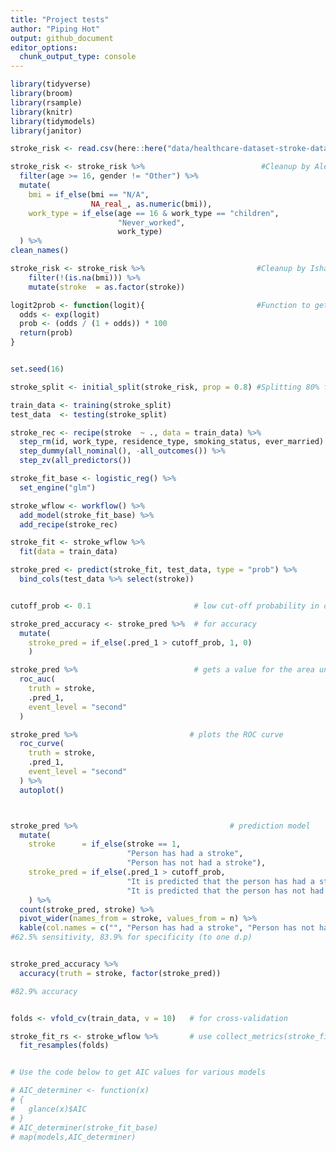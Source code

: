 ```yaml
---
title: "Project tests"
author: "Piping Hot"
output: github_document
editor_options: 
  chunk_output_type: console
---
```


```r
library(tidyverse)
library(broom)
library(rsample)
library(knitr)
library(tidymodels)
library(janitor)
```


```r
stroke_risk <- read.csv(here::here("data/healthcare-dataset-stroke-data.csv"))

stroke_risk <- stroke_risk %>%                          #Cleanup by Alex
  filter(age >= 16, gender != "Other") %>%
  mutate(
    bmi = if_else(bmi == "N/A", 
                  NA_real_, as.numeric(bmi)),
    work_type = if_else(age == 16 & work_type == "children", 
                        "Never_worked", 
                        work_type)
  ) %>%
clean_names()

stroke_risk <- stroke_risk %>%                         #Cleanup by Ishan
    filter(!(is.na(bmi))) %>%
    mutate(stroke  = as.factor(stroke)) 

logit2prob <- function(logit){                         #Function to get probability for a logsitic reg
  odds <- exp(logit)
  prob <- (odds / (1 + odds)) * 100
  return(prob)
}


set.seed(16)

stroke_split <- initial_split(stroke_risk, prop = 0.8) #Splitting 80% for training and 20% testing 

train_data <- training(stroke_split)
test_data  <- testing(stroke_split)

stroke_rec <- recipe(stroke  ~ ., data = train_data) %>%    
  step_rm(id, work_type, residence_type, smoking_status, ever_married) %>%
  step_dummy(all_nominal(), -all_outcomes()) %>%
  step_zv(all_predictors())

stroke_fit_base <- logistic_reg() %>%
  set_engine("glm")

stroke_wflow <- workflow() %>%
  add_model(stroke_fit_base) %>%
  add_recipe(stroke_rec)

stroke_fit <- stroke_wflow %>%
  fit(data = train_data)

stroke_pred <- predict(stroke_fit, test_data, type = "prob") %>% 
  bind_cols(test_data %>% select(stroke))


cutoff_prob <- 0.1                       # low cut-off probability in order to reduce the false negative rate (i.e having strokes go undetected)

stroke_pred_accuracy <- stroke_pred %>%  # for accuracy 
  mutate(
    stroke_pred = if_else(.pred_1 > cutoff_prob, 1, 0)
    )

stroke_pred %>%                          # gets a value for the area under the ROC curve 
  roc_auc(
    truth = stroke,
    .pred_1,
    event_level = "second"
  ) 

stroke_pred %>%                         # plots the ROC curve  
  roc_curve(
    truth = stroke,
    .pred_1,
    event_level = "second"
  ) %>%
  autoplot()



stroke_pred %>%                                  # prediction model 
  mutate(
    stroke      = if_else(stroke == 1, 
                          "Person has had a stroke", 
                          "Person has not had a stroke"),
    stroke_pred = if_else(.pred_1 > cutoff_prob, 
                          "It is predicted that the person has had a stroke ", 
                          "It is predicted that the person has not had a stroke")
    ) %>%
  count(stroke_pred, stroke) %>%
  pivot_wider(names_from = stroke, values_from = n) %>%
  kable(col.names = c("", "Person has had a stroke", "Person has not had a stroke"))
#62.5% sensitivity, 83.9% for specificity (to one d.p)


stroke_pred_accuracy %>%                
  accuracy(truth = stroke, factor(stroke_pred))

#82.9% accuracy 


folds <- vfold_cv(train_data, v = 10)   # for cross-validation

stroke_fit_rs <- stroke_wflow %>%       # use collect_metrics(stroke_fit_rs) to see average accuracy/AUC
  fit_resamples(folds)


# Use the code below to get AIC values for various models 

# AIC_determiner <- function(x) 
# {
#   glance(x)$AIC 
# }
# AIC_determiner(stroke_fit_base)
# map(models,AIC_determiner)
```

